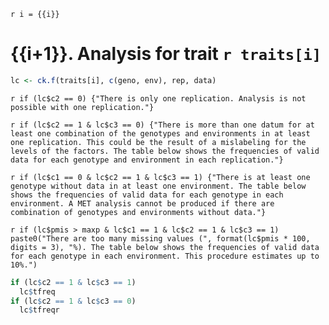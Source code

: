 `r i = {{i}}`

# {{i+1}}. Analysis for trait `r traits[i]`

```r
lc <- ck.f(traits[i], c(geno, env), rep, data)
```

`r if (lc$c2 == 0) {"There is only one replication. Analysis is not possible with one replication."}`

`r if (lc$c2 == 1 & lc$c3 == 0) {"There is more than one datum for at least one combination of the genotypes and environments in at least one replication. This could be the result of a mislabeling for the levels of the factors. The table below shows the frequencies of valid data for each genotype and environment in each replication."}`

`r if (lc$c1 == 0 & lc$c2 == 1 & lc$c3 == 1) {"There is at least one genotype without data in at least one environment. The table below shows the frequencies of valid data for each genotype in each environment. A MET analysis cannot be produced if there are combination of genotypes and environments without data."}`

`r if (lc$pmis > maxp & lc$c1 == 1 & lc$c2 == 1 & lc$c3 == 1) paste0("There are too many missing values (", format(lc$pmis * 100, digits = 3), "%). The table below shows the frequencies of valid data for each genotype in each environment. This procedure estimates up to 10%.")`

```r
if (lc$c2 == 1 & lc$c3 == 1)
  lc$tfreq
if (lc$c2 == 1 & lc$c3 == 0)
  lc$tfreqr
```
